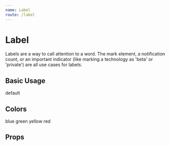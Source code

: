 ```yaml
---
name: Label
route: /label
---
```




# Label

Labels are a way to call attention to a word. The mark element, a notification
count, or an important indicator (like marking a technology as 'beta' or
'private') are all use cases for labels.

## Basic Usage

<Playground>
  <Label>default</Label>
</Playground>

## Colors

<Playground>
  <GuideExample label="blue">
    <Label blue>blue</Label>
  </GuideExample>
  <GuideExample label="green">
    <Label green>green</Label>
  </GuideExample>
  <GuideExample label="yellow">
    <Label yellow>yellow</Label>
  </GuideExample>
  <GuideExample label="red">
    <Label red>red</Label>
  </GuideExample>
</Playground>

## Props

<PropsTable of={Label} />
